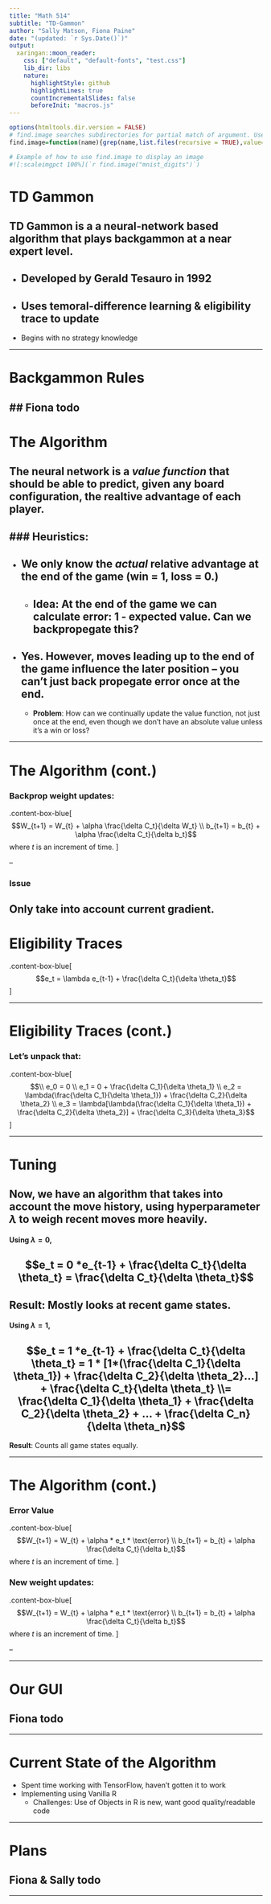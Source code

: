 ```yaml
---
title: "Math 514"
subtitle: "TD-Gammon"
author: "Sally Matson, Fiona Paine"
date: "(updated: `r Sys.Date()`)"
output:
  xaringan::moon_reader:
    css: ["default", "default-fonts", "test.css"]
    lib_dir: libs
    nature:
      highlightStyle: github
      highlightLines: true
      countIncrementalSlides: false
      beforeInit: "macros.js"
---
```


```r
options(htmltools.dir.version = FALSE)
# find.image searches subdirectories for partial match of argument. Useful when some images are dynamically generated
find.image=function(name){grep(name,list.files(recursive = TRUE),value=TRUE)}

# Example of how to use find.image to display an image
#![:scaleimgpct 100%](`r find.image("mnist_digits")`)

```

# TD Gammon 

TD Gammon is a a neural-network based algorithm that plays backgammon at a near expert level.
--

- Developed by Gerald Tesauro in 1992
--

- Uses temoral-difference learning & eligibility trace to update
--

- Begins with no strategy knowledge

---

# Backgammon Rules
## Fiona todo
---

# The Algorithm 

The neural network is a *value function* that should be able to predict, given any board configuration, the realtive advantage of each player.
--

### Heuristics:
--

- We only know the *actual* relative advantage at the end of the game (win = 1, loss = 0.)
--

  + **Idea**: At the end of the game we can calculate error: 1 - expected value. Can we backpropegate this? 
--

- Yes. However, moves leading up to the end of the game influence the later position -- you can't just back propegate error once at the end. 
--

  + **Problem**: How can we continually update the value function, not just once at the end, even though we don't have an absolute value unless it's a win or loss? 

---

# The Algorithm (cont.)

### Backprop weight updates:

 .content-box-blue[
  $$W_{t+1} = W_{t} + \alpha \frac{\delta C_t}{\delta W_t} \\ b_{t+1} = b_{t} + \alpha \frac{\delta C_t}{\delta b_t}$$ where *t* is an increment of time. 
 ]

--

### Issue 
Only take into account current gradient. 
---

# Eligibility Traces


 .content-box-blue[
  $$e_t = \lambda e_{t-1} + \frac{\delta C_t}{\delta \theta_t}$$
  ]

---

# Eligibility Traces (cont.)

### Let's unpack that:

.content-box-blue[
$$\\ e_0 = 0 \\ e_1 = 0 + \frac{\delta C_1}{\delta \theta_1} \\ e_2 = \lambda(\frac{\delta C_1}{\delta \theta_1}) + \frac{\delta C_2}{\delta \theta_2} \\ e_3 = \lambda[\lambda(\frac{\delta C_1}{\delta \theta_1}) + \frac{\delta C_2}{\delta \theta_2}] + \frac{\delta C_3}{\delta \theta_3}$$
]

---

# Tuning

Now, we have an algorithm that takes into account the move history, using hyperparameter $\lambda$ to weigh recent moves more heavily. 
--


#### Using $\lambda = 0$, 
$$e_t = 0 *e_{t-1} + \frac{\delta C_t}{\delta \theta_t} = \frac{\delta C_t}{\delta \theta_t}$$
--

**Result**: Mostly looks at recent game states. 
--


#### Using $\lambda = 1$,
$$e_t = 1 *e_{t-1} + \frac{\delta C_t}{\delta \theta_t} = 1 * [1*(\frac{\delta C_1}{\delta \theta_1}) + \frac{\delta C_2}{\delta \theta_2}...] + \frac{\delta C_t}{\delta \theta_t} \\= \frac{\delta C_1}{\delta \theta_1} + \frac{\delta C_2}{\delta \theta_2} + ... + \frac{\delta C_n}{\delta \theta_n}$$
--

**Result**: Counts all game states equally. 

---


# The Algorithm (cont.)

### Error Value
 .content-box-blue[
  $$W_{t+1} = W_{t} + \alpha * e_t * \text{error}  \\ b_{t+1} = b_{t} + \alpha \frac{\delta C_t}{\delta b_t}$$ where *t* is an increment of time. 
 ]

### New weight updates:

 .content-box-blue[
  $$W_{t+1} = W_{t} + \alpha * e_t * \text{error}  \\ b_{t+1} = b_{t} + \alpha \frac{\delta C_t}{\delta b_t}$$ where *t* is an increment of time. 
 ]

--


---

# Our GUI 
## Fiona todo

---


# Current State of the Algorithm 
- Spent time working with TensorFlow, haven't gotten it to work 
- Implementing using Vanilla R 
  + Challenges: Use of Objects in R is new, want good quality/readable code 


---


# Plans
## Fiona & Sally todo

---





